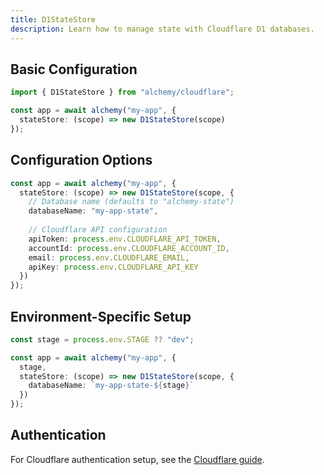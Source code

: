 ```yaml
---
title: D1StateStore
description: Learn how to manage state with Cloudflare D1 databases.
---
```


## Basic Configuration

```typescript
import { D1StateStore } from "alchemy/cloudflare";

const app = await alchemy("my-app", {
  stateStore: (scope) => new D1StateStore(scope)
});
```

## Configuration Options

```typescript
const app = await alchemy("my-app", {
  stateStore: (scope) => new D1StateStore(scope, {
    // Database name (defaults to "alchemy-state")
    databaseName: "my-app-state",
    
    // Cloudflare API configuration
    apiToken: process.env.CLOUDFLARE_API_TOKEN,
    accountId: process.env.CLOUDFLARE_ACCOUNT_ID,
    email: process.env.CLOUDFLARE_EMAIL,
    apiKey: process.env.CLOUDFLARE_API_KEY
  })
});
```

## Environment-Specific Setup

```typescript
const stage = process.env.STAGE ?? "dev";

const app = await alchemy("my-app", {
  stage,
  stateStore: (scope) => new D1StateStore(scope, {
    databaseName: `my-app-state-${stage}`
  })
});
```

## Authentication

For Cloudflare authentication setup, see the [Cloudflare guide](/guides/cloudflare).
